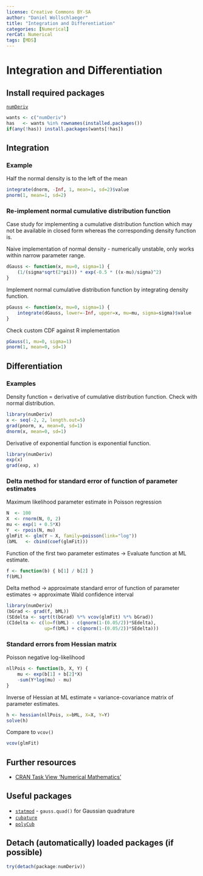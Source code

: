 ```yaml
---
license: Creative Commons BY-SA
author: "Daniel Wollschlaeger"
title: "Integration and Differentiation"
categories: [Numerical]
rerCat: Numerical
tags: [MDS]
---
```


Integration and Differentiation
=========================

Install required packages
-------------------------

[`numDeriv`](https://cran.r-project.org/package=numDeriv)

```r
wants <- c("numDeriv")
has   <- wants %in% rownames(installed.packages())
if(any(!has)) install.packages(wants[!has])
```

Integration
-------------------------

### Example

Half the normal density is to the left of the mean

```r
integrate(dnorm, -Inf, 1, mean=1, sd=2)$value
pnorm(1, mean=1, sd=2)
```

### Re-implement normal cumulative distribution function

Case study for implementing a cumulative distribution function which may not be available in closed form whereas the corresponding density function is.

Naive implementation of normal density - numerically unstable, only works within narrow parameter range.

```r
dGauss <- function(x, mu=0, sigma=1) {
    (1/(sigma*sqrt(2*pi))) * exp(-0.5 * ((x-mu)/sigma)^2)
}
```

Implement normal cumulative distribution function by integrating density function.

```r
pGauss <- function(x, mu=0, sigma=1) {
    integrate(dGauss, lower=-Inf, upper=x, mu=mu, sigma=sigma)$value
}
```

Check custom CDF against R implementation

```r
pGauss(1, mu=0, sigma=1)
pnorm(1, mean=0, sd=1)
```

Differentiation
-------------------------

### Examples

Density function = derivative of cumulative distribution function. Check with normal distribution.

```r
library(numDeriv)
x <- seq(-2, 2, length.out=5)
grad(pnorm, x, mean=0, sd=1)
dnorm(x, mean=0, sd=1)
```

Derivative of exponential function is exponential function.

```r
library(numDeriv)
exp(x)
grad(exp, x)
```

### Delta method for standard error of function of parameter estimates

Maximum likelihood parameter estimate in Poisson regression

```r
N  <- 100
X  <- rnorm(N, 0, 2)
mu <- exp(1 + 0.5*X)
Y  <- rpois(N, mu)
glmFit <- glm(Y ~ X, family=poisson(link="log"))
(bML   <- cbind(coef(glmFit)))
```

Function of the first two parameter estimates -> Evaluate function at ML estimate.

```r
f <- function(b) { b[1] / b[2] }
f(bML)
```

Delta method -> approximate standard error of function of parameter estimates -> approximate Wald confidence interval

```r
library(numDeriv)
(bGrad <- grad(f, bML))
(SEdelta <- sqrt(t(bGrad) %*% vcov(glmFit) %*% bGrad))
(CIdelta <- c(lo=f(bML) - c(qnorm(1-(0.05/2))*SEdelta),
              up=f(bML) + c(qnorm(1-(0.05/2))*SEdelta)))
```

### Standard errors from Hessian matrix

Poisson negative log-likelihood

```r
nllPois <- function(b, X, Y) {
    mu <- exp(b[1] + b[2]*X)
    -sum(Y*log(mu) - mu)
}
```

Inverse of Hessian at ML estimate = variance-covariance matrix of parameter estimates.

```r
h <- hessian(nllPois, x=bML, X=X, Y=Y)
solve(h)
```

Compare to `vcov()`

```r
vcov(glmFit)
```

Further resources
-------------------------

  * [CRAN Task View 'Numerical Mathematics'](https://CRAN.R-project.org/view=NumericalMathematics)

Useful packages
-------------------------

  * [`statmod`](https://cran.r-project.org/package=statmod) - `gauss.quad()` for Gaussian quadrature
  * [`cubature`](https://cran.r-project.org/package=cubature)
  * [`polyCub`](https://cran.r-project.org/package=polyCub)

Detach (automatically) loaded packages (if possible)
-------------------------

```r
try(detach(package:numDeriv))
```
